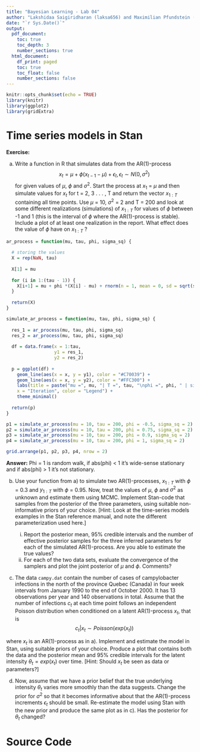 ```yaml
---
title: "Bayesian Learning - Lab 04"
author: "Lakshidaa Saigiridharan (laksa656) and Maximilian Pfundstein (maxpf364)"
date: "`r Sys.Date()`"
output:
  pdf_document:
    toc: true
    toc_depth: 3
    number_sections: true
  html_document:
    df_print: paged
    toc: true
    toc_float: false
    number_sections: false
---
```


```r
knitr::opts_chunk$set(echo = TRUE)
library(knitr)
library(ggplot2)
library(gridExtra)
```

# Time series models in Stan

**Exercise:** 

(a) Write a function in R that simulates data from the AR(1)-process
$$ x_t = \mu + \phi(x_{t-1} - \mu) + \epsilon_t,  \epsilon_t \sim N(0, \sigma^2)      $$
for given values of $\mu$, $\phi$ and $\sigma^2$. Start the process at $x_1$ = $\mu$ and then simulate values for $x_t$ for t = 2, 3 . . . , T and return the vector $x_{1:T}$ containing all time points.  Use $\mu$ = 10, $\sigma^2$ = 2 and T = 200 and look at some different realizations (simulations) of $x_{1:T}$ for values of $\phi$ between -1 and 1 (this is the interval of $\phi$ where the AR(1)-process is stable). Include a plot of at least one realization in the report. What effect does the value of $\phi$ have on $x_{1:T}$ ?

```r

ar_process = function(mu, tau, phi, sigma_sq) {
  
  # storing the values
  X = rep(NaN, tau)
  
  X[1] = mu
  
  for (i in 1:(tau - 1)) {
    X[i+1] = mu + phi *(X[i] - mu) + rnorm(n = 1, mean = 0, sd = sqrt(sigma_sq))
  }
  
  return(X)
}

```

```r

simulate_ar_process = function(mu, tau, phi, sigma_sq) {
  
  res_1 = ar_process(mu, tau, phi, sigma_sq)
  res_2 = ar_process(mu, tau, phi, sigma_sq)
  
  df = data.frame(x = 1:tau,
                  y1 = res_1,
                  y2 = res_2)
  
  p = ggplot(df) +
    geom_line(aes(x = x, y = y1), color = "#C70039") +
    geom_line(aes(x = x, y = y2), color = "#FFC300") +
    labs(title = paste("mu =", mu, "| T =", tau, "\nphi =", phi, " | sigma_sq = ", sigma_sq) , y = "mu",
    x = "Iteration", color = "Legend") +
    theme_minimal()
  
  return(p)
}

p1 = simulate_ar_process(mu = 10, tau = 200, phi = -0.5, sigma_sq = 2)
p2 = simulate_ar_process(mu = 10, tau = 200, phi = 0.75, sigma_sq = 2)
p3 = simulate_ar_process(mu = 10, tau = 200, phi = 0.9, sigma_sq = 2)
p4 = simulate_ar_process(mu = 10, tau = 200, phi = 1, sigma_sq = 2)

grid.arrange(p1, p2, p3, p4, nrow = 2)

```

**Answer:** Phi = 1 is random walk, if abs(phi) < 1 it's wide-sense stationary and if abs(phi) > 1 it's not stationary.

(b) Use your function from a) to simulate two AR(1)-processes, $x_{1:T}$ with $\phi$ = 0.3 and $y_{1:T}$ with $\phi$ = 0.95. Now, treat the values of $\mu$, $\phi$ and $\sigma^2$ as unknown and estimate them using MCMC. Implement Stan-code that samples from the posterior of the three parameters, using suitable non-informative priors of your choice. [Hint: Look at the time-series models examples in the Stan reference manual, and note the different parameterization used here.]

    (i) Report the posterior mean, 95% credible intervals and the number of effective posterior samples for the three inferred parameters for each of the simulated AR(1)-process. Are you able to estimate the true values?
    (ii) For each of the two data sets, evaluate the convergence of the samplers and plot the joint posterior of $\mu$ and $\phi$. Comments?
    
(c) The data `campy.dat` contain the number of cases of campylobacter infections in the north of the province Quebec (Canada) in four week intervals from January 1990 to the end of October 2000. It has 13 observations per year and 140 observations in total. Assume that the number of infections $c_t$ at each time point follows an independent Poisson distribution when conditioned on a latent AR(1)-process $x_t$, that is
$$ c_t | x_t  \sim Poisson(exp(x_t)) $$

where $x_t$ is an AR(1)-process as in a). Implement and estimate the model in Stan, using suitable priors of your choice. Produce a plot that contains both the data and the posterior mean and 95% credible intervals for the latent intensity $\theta_t = exp (x_t)$ over time. [Hint: Should $x_t$ be seen as data or parameters?]

(d) Now, assume that we have a prior belief that the true underlying intensity $\theta_t$ varies more smoothly than the data suggests. Change the prior for $\sigma^2$ so that it becomes informative about that the AR(1)-process increments $\epsilon_t$ should be small. Re-estimate the model using Stan with the new prior and produce the same plot as in c). Has the posterior for $\theta_t$ changed?




# Source Code

```r

```

